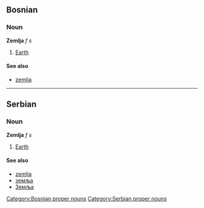 ==Bosnian==
===Noun===
'''Zemlja''' ''f s''
#[[Earth]]
====See also====
*[[zemlja]]
[[Category:Bosnian proper nouns]]
----
==Serbian==
===Noun===
'''Zemlja''' ''f s''
#[[Earth]]
====See also====
*[[zemlja]]
*[[земља]]
*[[Земља]]
[[Category:Serbian proper nouns]]